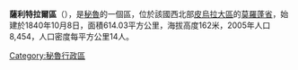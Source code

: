 '''薩利特拉爾區'''（{{lang-es|Distrito de Salitral}}），是[[秘魯|秘魯]]的一個區，位於該國西北部[[皮烏拉大區|皮烏拉大區]]的[[莫羅蓬省|莫羅蓬省]]，始建於1840年10月8日，面積614.03平方公里，海拔高度162米，2005年人口8,454，人口密度每平方公里14人。

{{coord|5.3421|S|79.8326|W|source:wikidata-and-enwiki-cat-tree_region:PE|display=title}}

{{Peru-geo-stub}}
[[Category:秘魯行政區|Category:秘魯行政區]]